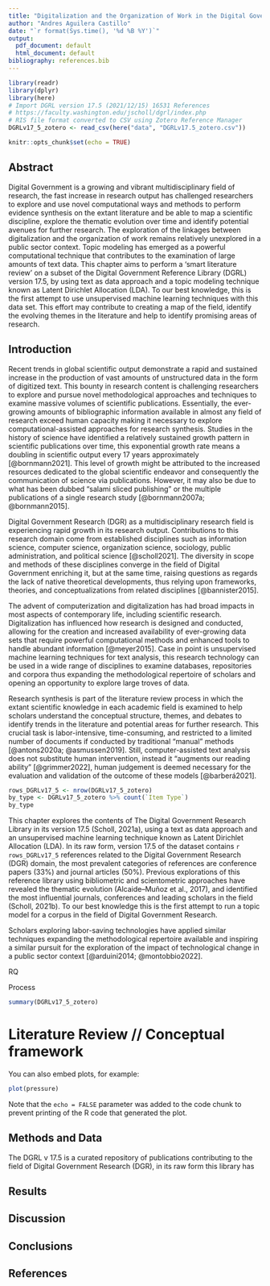 ```yaml
---
title: "Digitalization and the Organization of Work in the Digital Government Research Library v17.5: A Topic Model"
author: "Andres Aguilera Castillo"
date: "`r format(Sys.time(), '%d %B %Y')`"
output:
  pdf_document: default
  html_document: default
bibliography: references.bib
---
```


```r
library(readr)
library(dplyr)
library(here)
# Import DGRL version 17.5 (2021/12/15) 16531 References
# https://faculty.washington.edu/jscholl/dgrl/index.php 
# RIS file format converted to CSV using Zotero Reference Manager
DGRLv17_5_zotero <- read_csv(here("data", "DGRLv17.5_zotero.csv"))
```

```r
knitr::opts_chunk$set(echo = TRUE)
```

## Abstract

Digital Government is a growing and vibrant multidisciplinary field of research, the fast increase in research output has challenged researchers to explore and use novel computational ways and methods to perform evidence synthesis on the extant literature and be able to map a scientific discipline, explore the thematic evolution over time and identify potential avenues for further research. The exploration of the linkages between digitalization and the organization of work remains relatively unexplored in a public sector context. Topic modeling has emerged as a powerful computational technique that contributes to the examination of large amounts of text data. This chapter aims to perform a 'smart literature review' on a subset of the Digital Government Reference Library (DGRL) version 17.5, by using text as data approach and a topic modeling technique known as Latent Dirichlet Allocation (LDA). To our best knowledge, this is the first attempt to use unsupervised machine learning techniques with this data set. This effort may contribute to creating a map of the field, identify the evolving themes in the literature and help to identify promising areas of research.

## Introduction

Recent trends in global scientific output demonstrate a rapid and sustained increase in the production of vast amounts of unstructured data in the form of digitized text. This bounty in research content is challenging researchers to explore and pursue novel methodological approaches and techniques to examine massive volumes of scientific publications. Essentially, the ever-growing amounts of bibliographic information available in almost any field of research exceed human capacity making it necessary to explore computational-assisted approaches for research synthesis. Studies in the history of science have identified a relatively sustained growth pattern in scientific publications over time, this exponential growth rate means a doubling in scientific output every 17 years approximately [@bornmann2021]. This level of growth might be attributed to the increased resources dedicated to the global scientific endeavor and consequently the communication of science via publications. However, it may also be due to what has been dubbed "salami sliced publishing" or the multiple publications of a single research study [@bornmann2007a; @bornmann2015].

Digital Government Research (DGR) as a multidisciplinary research field is experiencing rapid growth in its research output. Contributions to this research domain come from established disciplines such as information science, computer science, organization science, sociology, public administration, and political science [@scholl2021]. The diversity in scope and methods of these disciplines converge in the field of Digital Government enriching it, but at the same time, raising questions as regards the lack of native theoretical developments, thus relying upon frameworks, theories, and conceptualizations from related disciplines [@bannister2015].

The advent of computerization and digitalization has had broad impacts in most aspects of contemporary life, including scientific research. Digitalization has influenced how research is designed and conducted, allowing for the creation and increased availability of ever-growing data sets that require powerful computational methods and enhanced tools to handle abundant information [@meyer2015]. Case in point is unsupervised machine learning techniques for text analysis, this research technology can be used in a wide range of disciplines to examine databases, repositories and corpora thus expanding the methodological repertoire of scholars and opening an opportunity to explore large troves of data.

Research synthesis is part of the literature review process in which the extant scientific knowledge in each academic field is examined to help scholars understand the conceptual structure, themes, and debates to identify trends in the literature and potential areas for further research. This crucial task is labor-intensive, time-consuming, and restricted to a limited number of documents if conducted by traditional "manual" methods [@antons2020a; @asmussen2019]. Still, computer-assisted text analysis does not substitute human intervention, instead it "augments our reading ability" [@grimmer2022], human judgement is deemed necessary for the evaluation and validation of the outcome of these models [@barberá2021].

```r
rows_DGRLv17_5 <- nrow(DGRLv17_5_zotero)
by_type <- DGRLv17_5_zotero %>% count(`Item Type`)
by_type
```

This chapter explores the contents of The Digital Government Research Library in its version 17.5 (Scholl, 2021a), using a text as data approach and an unsupervised machine learning technique known as Latent Dirichlet Allocation (LDA). In its raw form, version 17.5 of the dataset contains `r rows_DGRLv17_5` references related to the Digital Government Research (DGR) domain, the most prevalent categories of references are conference papers (33%) and journal articles (50%). Previous explorations of this reference library using bibliometric and scientometric approaches have revealed the thematic evolution (Alcaide--Muñoz et al., 2017), and identified the most influential journals, conferences and leading scholars in the field (Scholl, 2021b). To our best knowledge this is the first attempt to run a topic model for a corpus in the field of Digital Government Research.

Scholars exploring labor-saving technologies have applied similar techniques expanding the methodological repertoire available and inspiring a similar pursuit for the exploration of the impact of technological change in a public sector context [@arduini2014; @montobbio2022].

RQ

Process

```r
summary(DGRLv17_5_zotero)
```

# Literature Review // Conceptual framework

You can also embed plots, for example:

```r
plot(pressure)
```

Note that the `echo = FALSE` parameter was added to the code chunk to prevent printing of the R code that generated the plot.

## Methods and Data

The DGRL v 17.5 is a curated repository of publications contributing to the field of Digital Government Research (DGR), in its raw form this library has

## Results

## Discussion

## Conclusions

## References

